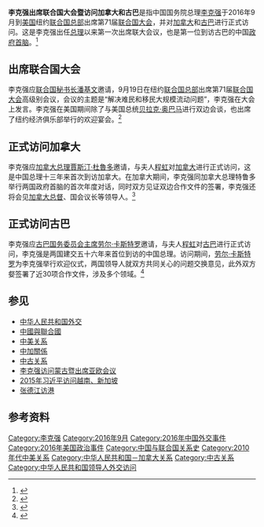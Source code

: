 '''李克强出席联合国大会暨访问加拿大和古巴'''是指中国国务院总理[[李克强|李克强]]于2016年9月到[[美国|美国]]纽约[[联合国总部|联合国总部]]出席第71届[[联合国大会|联合国大会]]，并对[[加拿大|加拿大]]和[[古巴|古巴]]进行正式访问。这是李克强出任[[中华人民共和国国务院总理|总理]]以来第一次出席联大会议，也是第一位到访古巴的中国[[政府首脑|政府首脑]]。<ref>{{cite news|title=李克强离京出席第71届联合国大会系列高级别会议并对加拿大、古巴进行正式访问|url=http://news.xinhuanet.com/politics/2016-09/18/c_1119578166.htm|publisher=新华网|date=2016年9月18日|accessdate=2016年9月23日|archive-date=2016年9月23日|archive-url=https://web.archive.org/web/20160923185716/http://news.xinhuanet.com/politics/2016-09/18/c_1119578166.htm|dead-url=no}}</ref>

==出席联合国大会==
李克强应[[联合国秘书长|联合国秘书长]][[潘基文|潘基文]]邀请，9月19日在纽约[[联合国总部|联合国总部]]出席第71届[[联合国大会|联合国大会]]高级别会议，会议的主题是“解决难民和移民大规模流动问题”，李克强在大会上发言。李克强在美国期间除了与美国总统[[贝拉克·奥巴马|贝拉克·奥巴马]]进行双边会谈，也出席了纽约经济俱乐部举行的欢迎宴会。<ref>{{cite news|title=李克强出席第71届联大解决难民和移民大规模流动问题高级别会议|url=http://news.xinhuanet.com/politics/2016-09/20/c_1119588310.htm|publisher=新华网|date=2016年9月20日|accessdate=2016年9月23日|archive-date=2016年9月25日|archive-url=https://web.archive.org/web/20160925065737/http://news.xinhuanet.com/politics/2016-09/20/c_1119588310.htm|dead-url=no}}</ref>

==正式访问加拿大==
李克强应[[加拿大总理|加拿大总理]][[賈斯汀·杜魯多|賈斯汀·杜魯多]]邀请，与夫人[[程虹|程虹]]对[[加拿大|加拿大]]进行正式访问，这是中国总理十三年来首次到访加拿大。在加拿大期间，李克强同加拿大总理特鲁多举行两国政府首脑的首次年度对话，同时双方见证双边合作文件的签署，李克强还将会见[[加拿大总督|加拿大总督]]、国会议长等领导人。<ref>{{cite news|title=李克强抵达渥太华对加拿大进行正式访问|url=http://news.xinhuanet.com/world/2016-09/22/c_129292862.htm|publisher=新华网|date=2016年9月22日|accessdate=2016年9月23日|archive-date=2016年9月23日|archive-url=https://web.archive.org/web/20160923191555/http://news.xinhuanet.com/world/2016-09/22/c_129292862.htm|dead-url=no}}</ref>

==正式访问古巴==
李克强应[[古巴国务委员会主席|古巴国务委员会主席]][[劳尔·卡斯特罗|劳尔·卡斯特罗]]邀请，与夫人[[程虹|程虹]]对[[古巴|古巴]]进行正式访问，李克强是两国建交五十六年来首位到访的中国总理。访问期间，[[劳尔·卡斯特罗|劳尔·卡斯特罗]]为李克强举行欢迎仪式，两国领导人就双方共同关心的问题交换意见，此外双方㛑签署了近30项合作文件，涉及多个领域。<ref>{{cite news|title=外交部就李克强总理出席第71届联合国大会系列高级别会议并访问加拿大、古巴举行中外媒体吹风会|url=http://news.xinhuanet.com/world/2016-09/14/c_1119567726.htm|publisher=新华网|date=2016年9月14日|accessdate=2016年9月23日|archive-date=2016年12月30日|archive-url=https://web.archive.org/web/20161230115201/http://news.xinhuanet.com/world/2016-09/14/c_1119567726.htm|dead-url=no}}</ref>

==参见==
{{portal box|中华人民共和国|美洲|国际关系}}
*[[中华人民共和国外交|中华人民共和国外交]]
*[[中國與聯合國|中國與聯合國]]
*[[中美关系|中美关系]]
*[[中加關係|中加關係]]
*[[中古关系|中古关系]]
*[[李克强访问蒙古暨出席亚欧会议|李克强访问蒙古暨出席亚欧会议]]
*[[2015年习近平访问越南、新加坡|2015年习近平访问越南、新加坡]]
*[[张德江访港|张德江访港]]

==参考资料==
{{Reflist|2}}

[[Category:李克强|Category:李克强]]
[[Category:2016年9月|Category:2016年9月]]
[[Category:2016年中国外交事件|Category:2016年中国外交事件]]
[[Category:2016年美国政治事件|Category:2016年美国政治事件]]
[[Category:中国与联合国关系史|Category:中国与联合国关系史]]
[[Category:2010年代中美关系|Category:2010年代中美关系]]
[[Category:中华人民共和国－加拿大关系|Category:中华人民共和国－加拿大关系]]
[[Category:中古关系|Category:中古关系]]
[[Category:中华人民共和国领导人外交访问|Category:中华人民共和国领导人外交访问]]